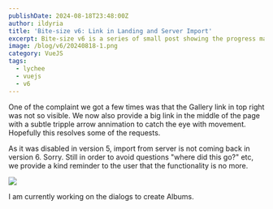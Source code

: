 ```yaml
---
publishDate: 2024-08-18T23:48:00Z
author: ildyria
title: 'Bite-size v6: Link in Landing and Server Import'
excerpt: Bite-size v6 is a series of small post showing the progress made on the development of the future version of Lychee.
image: /blog/v6/20240818-1.png
category: VueJS
tags:
  - lychee
  - vuejs
  - v6
---
```

One of the complaint we got a few times was that the Gallery link in top right was not so visible.
We now also provide a big link in the middle of the page with a subtle tripple arrow annimation to catch the eye with movement.
Hopefully this resolves some of the requests.

As it was disabled in version 5, import from server is not coming back in version 6. Sorry.
Still in order to avoid questions "where did this go?" etc, we provide a kind reminder to the user that the functionality is no more.

![](/blog/v6/20240818-2.png)

I am currently working on the dialogs to create Albums.